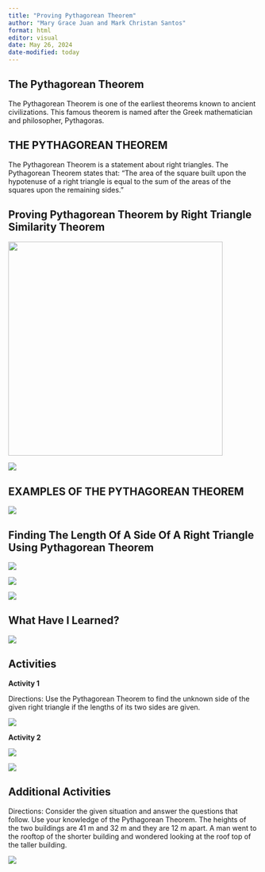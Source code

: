 ```yaml
---
title: "Proving Pythagorean Theorem"
author: "Mary Grace Juan and Mark Christan Santos"
format: html
editor: visual
date: May 26, 2024
date-modified: today
---
```


## The Pythagorean Theorem

The Pythagorean Theorem is one of the earliest theorems known to ancient civilizations. This famous theorem is named after the Greek mathematician and philosopher, Pythagoras.

## THE PYTHAGOREAN THEOREM

The Pythagorean Theorem is a statement about right triangles. The Pythagorean Theorem states that: “The area of the square built upon the hypotenuse of a right triangle is equal to the sum of the areas of the squares upon the remaining sides.”

## Proving Pythagorean Theorem by Right Triangle Similarity Theorem

![](Screenshot%202024-05-26%20220306.png){fig-align="center" width="432"}

![](Screenshot%202024-05-26%20220445.png){fig-align="center"}

## EXAMPLES OF THE PYTHAGOREAN THEOREM

![](Screenshot%202024-05-26%20220638.png){fig-align="center"}

## Finding The Length Of A Side Of A Right Triangle Using Pythagorean Theorem

![](Screenshot%202024-05-26%20220711.png){fig-align="center"}

![](Screenshot%202024-05-26%20221020.png){fig-align="center"}

![](Screenshot%202024-05-26%20221044.png){fig-align="center"}

## What Have I Learned?

![](Screenshot%202024-05-26%20221828.png){fig-align="center"}

## Activities

**Activity 1**

Directions: Use the Pythagorean Theorem to find the unknown side of the given right triangle if the lengths of its two sides are given.

![](Screenshot%202024-05-26%20221617.png){fig-align="center"}

**Activity 2**

![](Screenshot%202024-05-26%20222142.png){fig-align="center"}

![](Screenshot%202024-05-26%20222210.png){fig-align="center"}

## Additional Activities

Directions: Consider the given situation and answer the questions that follow. Use your knowledge of the Pythagorean Theorem. The heights of the two buildings are 41 m and 32 m and they are 12 m apart. A man went to the rooftop of the shorter building and wondered looking at the roof top of the taller building.

![](Screenshot%202024-05-26%20222540.png){fig-align="center"}
